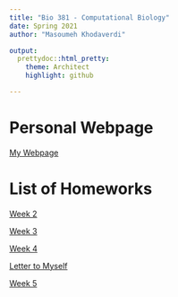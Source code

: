 ```yaml
---
title: "Bio 381 - Computational Biology"
date: Spring 2021
author: "Masoumeh Khodaverdi"

output: 
  prettydoc::html_pretty:
    theme: Architect
    highlight: github

---
```

# Personal Webpage 
[My Webpage](home.html)

# List of Homeworks


[Week 2](Week2.html)

[Week 3](Week3.html)

[Week 4](week4.html)


  [Letter to Myself](Letter.pdf)
    
     

[Week 5](week5.html)





